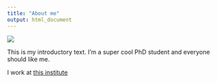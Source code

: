 ```yaml
---
title: "About me"
output: html_document
---
```


![](images/me.png =100x20)

This is my introductory text. I'm a super cool PhD student and everyone should like me.

I work at [this institute](http://www.ipsy.ovgu.de/en/exppsy.html)